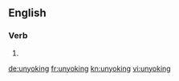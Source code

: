 
==English==

===Verb===
{{head|en|present participle}}

# {{present participle of|unyoke|lang=en|nocat=1}}

[[de:unyoking]]
[[fr:unyoking]]
[[kn:unyoking]]
[[vi:unyoking]]